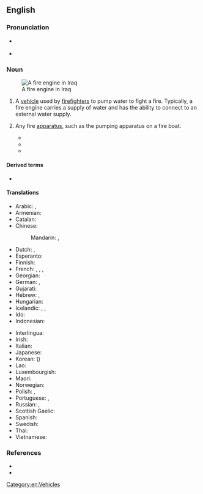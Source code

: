{{also|fire-engine}}
==English==
{{wikipedia}}

===Pronunciation===
* {{a|UK|Australia}} {{IPA|/faɪə(ɹ).ɛn.dʒɪn/|lang=en}}
* {{a|US}} {{enPR|fīər ĕn jĭn}} {{IPA|/faɪɚ.ɛn.dʒɪn/|lang=en}}

===Noun===
{{en-noun}}
[[Image:Baghdad fire department engine Iraq.jpg|thumb|A fire engine in Iraq]]

# {{lb|en|firefighting}} A [[vehicle]] used by [[firefighter]]s to pump water to fight a fire. Typically, a fire engine carries a supply of water and has the ability to connect to an external water supply.
# {{lb|en|archaic}} Any fire [[apparatus]], such as the pumping apparatus on a fire boat.
#* {{quote-book|year=1844|title=A Treatise on the Cornish Pumping Engine - Parts 1-3  |author= William Pole |page=110 |ISBN= |passage=A plan somewhat similar to this was adopted by Smeaton in the boiler of his portable '''fire engine'''. }}
#* {{quote-book|year=1866|title=Fires, Fire Engines, and Fire Brigades: With a History of Manual and Steam Fire Engines |author=Charles Frederick T. Young  |page=93 |ISBN= |passage=In the same year a very compact arrangement for a stationary '''fire engine''' was described by Mr. Wm. Baddeley, in which he proposed it should be worked like a capstan by means of handspikes, and it could be bolted down to a ship's deck, or fastened wherever wanted. }}
#* {{quote-book|year=1868|title=A Treatise on the Steam-engine in Its Various Applications to Mines, Mills, Steam Navigation, Railways, and Agriculture |author= John Bourne |page=4 |ISBN= |passage=This discovery gave a great impulse to mechanical ingenuity, and many schemes were contrived to make this new agent available as a motive power; but the first of these projects that appears to have been of any avail was the '''fire engine''' of Captain Tomas Savery, who produced a vacuum by condensing steam in close vessels, and then applied the vaccuum so obtained to the elevation of water. }}

====Derived terms====
* {{l|en|fire engine red}}

====Translations====
{{trans-top|fire truck}}
* Arabic: {{t|ar|حَرِيق مُحَرِّك|m}}, {{t|ar|سيارة إطفاء الحريق }}
* Armenian: {{t|hy|հրշեջ մեքենա}}
* Catalan: {{t|ca|camió de bombers|m}}
* Chinese:
*: Mandarin: {{t+|cmn|消防車|sc=Hani}}, {{t+|cmn|消防车|tr=xiāofángchē|sc=Hani}}
* Dutch: {{t+|nl|brandweerauto|m}}, {{t+|nl|brandweerwagen|m}}
* Esperanto: {{t|eo|fajropumpilo}}
* Finnish: {{t+|fi|paloauto}}
* French: {{t|fr|camion d'incendie|m}}, {{t+|fr|pompe à incendie|f}}, {{t|fr|voiture de pompiers|f}}, {{t|fr|camion de pompiers|m}}
* Georgian: {{t|ka|სახანძრო მანქანა|sc=Geor}}
* German: {{t|de|Feuerwehrwagen|m}}, {{t|de|Feuerwehrspritze|f}}
* Gujarati: {{t|gu|લાયબંબો}}
* Hebrew: {{t+|he|כַּבָּאִית|f|tr=kabait}}, {{t+|he|רֶכֶב כִּבּוּי|m|tr=rekhev kibui}}
* Hungarian: {{t+|hu|tűzoltóautó}}
* Icelandic: {{t|is|brunabíll|m}}, {{t|is|slökkvibíll|m}}, {{t|is|slökkviliðsbíll|m}}
* Ido: {{t+|io|incendiopumpilo}}
* Indonesian: {{t|id|mobil pemadam kebakaran}}
{{trans-mid}}
* Interlingua: {{t|ia|pumpa de incendios}}
* Irish: {{t|ga|inneall dóiteáin|m}}
* Italian: {{t|it|mezzo antincendio|m}}
* Japanese: {{t|ja|消防車|tr=しょうぼうしゃ, shōbōsha}}
* Korean: {{t+|ko|소방차}} ({{t+|ko|消防車|sc=Hani}})
* Lao: {{t|lo|ລົດອັກຄີໄຟ}}
* Luxembourgish: {{t|lb|Pompjeesgefier|n}}
* Maori: {{t|mi|waka tinei ahi}}
* Norwegian: {{t|no|brannbil|m}}
* Polish: {{t|pl|wóz strażacki|m}}, {{t|pl|samochód pożarniczy|m}}
* Portuguese: {{t|pt|carro de bombeiro|m}}, {{t|pt|carro de bombeiros|m}}
* Russian: {{t+|ru|пожа́рная маши́на|f}}, {{t+|ru|пожа́рный автомоби́ль|m}}
* Scottish Gaelic: {{t|gd|einnsean-smàlaidh|m}}
* Spanish: {{t|es|coche de bomberos|m}}
* Swedish: {{t+|sv|brandbil|c}}
* Thai: {{t|th|รถดับเพลิง}}
* Vietnamese: {{t|vi|xe cứu hỏa}}
{{trans-bottom}}

===References===
* {{R:Century 1911}}
* {{R:OneLook}}

[[Category:en:Vehicles]]